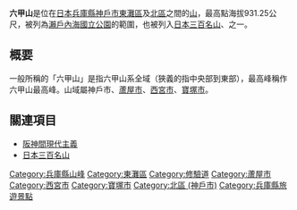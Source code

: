 {{Infobox Mountain
| 名稱 =六甲山
| 照片 =Mt rokko01s2816.jpg
| 照片說明 =六甲山
| 海拔 =931.25[[公尺|公尺]]
| 位置 ={{JPN}} [[兵庫縣|兵庫縣]][[神戶市|神戶市]][[東灘區|東灘區]]・[[北區_(神戶市)|北區]]
| 山脈 =六甲山系
| 相對高度 = 
| 座標 ={{coord|34|46|40.815|N|135|15|49.4669|E}}
| 地形圖 = 
| 類別 =
| 年齡 = 
| 最近噴發 =
| 首次登頂 =
| 最容易的攀登路線 =
| pushpin_map = Japan
| pushpin_map_caption = 六甲山的位置
| latd=34 |latm=46 |lats=40.815 |latNS=N
| longd=135 |longm=15 |longs=49.4669 |longEW=E
}}
{{japanese|japanese=六甲山|kana=ろっこうさん|romaji=Rokkōsan}}
'''六甲山'''是位在[[日本|日本]][[兵庫縣|兵庫縣]][[神戶市|神戶市]][[東灘區|東灘區]]及[[北區_(神戶市)|北區]]之間的[[山|山]]，最高點海拔931.25公尺，被列為[[瀨戶內海國立公園|瀨戶內海國立公園]]的範圍，也被列入[[日本三百名山|日本三百名山]]、{{tsl|ja|ふるさと兵庫50山|故鄉兵庫50山}}之一。

== 概要 ==
一般所稱的「六甲山」是指六甲山系全域（狹義的指中央部到東部），最高峰稱作六甲山最高峰。山域屬神戶市、[[蘆屋市|蘆屋市]]、[[西宮市|西宮市]]、[[寶塚市|寶塚市]]。

== 關連項目 ==
* [[阪神間現代主義|阪神間現代主義]]
* [[日本三百名山|日本三百名山]]

{{日本三百名山}}
{{Authority control}}
{{DEFAULTSORT:Rokkosan}}
[[Category:兵庫縣山峰|Category:兵庫縣山峰]]
[[Category:東灘區|Category:東灘區]]
[[Category:修驗道|Category:修驗道]]
[[Category:蘆屋市|Category:蘆屋市]]
[[Category:西宮市|Category:西宮市]]
[[Category:寶塚市|Category:寶塚市]]
[[Category:北區_(神戶市)|Category:北區 (神戶市)]]
[[Category:兵庫縣旅遊景點|Category:兵庫縣旅遊景點]]